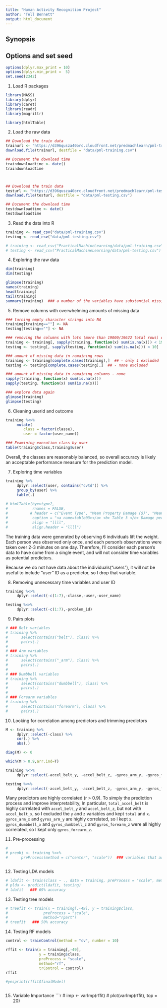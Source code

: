 ```yaml
---
title: "Human Activity Recognition Project"
author: "Tell Bennett"
output: html_document
---
```




Synopsis
--------




Options and set seed
---------------

```r
options(dplyr.max_print = 10)
options(dplyr.min_print =  5)
set.seed(2342)
```

  

1) Load R packages

```r
library(MASS)
library(dplyr)
library(caret)
library(readr)
library(magrittr)

library(htmlTable)
```

  
  
  

2) Load the raw data

```r
## Download the train data 
trainurl <- "https://d396qusza40orc.cloudfront.net/predmachlearn/pml-training.csv"
download.file(trainurl, destfile = "data/pml-training.csv")

## Document the download time
traindownloadtime <- date()
traindownloadtime



## Download the train data 
testurl <- "https://d396qusza40orc.cloudfront.net/predmachlearn/pml-testing.csv"
download.file(testurl, destfile = "data/pml-testing.csv")

## Document the download time
testdownloadtime <- date()
testdownloadtime

```

  
  
  

3) Read the data into R

```r
training <- read_csv("data/pml-training.csv")
testing <- read_csv("data/pml-testing.csv")

# training <- read_csv("PracticalMachineLearning/data/pml-training.csv")  ## for console use
# testing <- read_csv("PracticalMachineLearning/data/pml-testing.csv")  ## for console use
```

  
  
  

4) Exploring the raw data
```r
dim(training)
dim(testing)

glimpse(training)
names(training)
head(training)
tail(training)
summary(training)  ### a number of the variables have substantial missing data
```



5) Remove columns with overwhelming amounts of missing data
```r

### turning empty character strings into NA
training[training==""] <- NA 
testing[testing==""] <- NA 

### removing the columns with lots (more than 19000/19622 total rows) of missing data
training <- training[, sapply(training, function(x) sum(is.na(x))) < 19000]
testing <- testing[, sapply(testing, function(x) sum(is.na(x))) < 10]   ### no column has more than 1 NA now

### amount of missing data in remaining rows 
training <- training[complete.cases(training),]  ## - only 1 excluded
testing <- testing[complete.cases(testing),]  ## - none excluded

### amount of missing data in remaining columns - none
sapply(training, function(x) sum(is.na(x)))
sapply(testing, function(x) sum(is.na(x)))

### explore data again
glimpse(training)
glimpse(testing)
```

  
  
  

6) Cleaning userid and outcome
```r
training %<>%
     mutate(
        class = factor(classe),
        user = factor(user_name))

### Examining execution class by user
table(training$class,training$user)

```
Overall, the classes are reasonably balanced, so overall accuracy is likely an acceptable
performance measure for the prediction model.
  
  
  
  
7) Exploring time variables
```r

training %>%
     dplyr::select(user, contains("cvtd")) %>%
     group_by(user) %>%
     table(.)
 
# htmlTable(byevtype2,
#           rnames = FALSE,
#          # header = c("Event Type", "Mean Property Damage ($)", "Mean Crop Damage ($)"),
#           caption = "<a name=table03></a> <b> Table 3 </b> Damage per Storm Event Type ($millions)",
#           align = "llll",
#           align.header = "llll")
```
The training data were generated by observing 6 individuals lift the weight. Each person
was observed only once, and each person's observations were taken over 2-3 minutes on one day.
Therefore, I'll consider each person's data to have come from a single event, and will
not consider time variables as potential predictors. 

Because we do not have data about the individuals("users"), it will not be useful
to include "user" ID as a predictor, so I drop that variable.


8) Removing unnecessary time variables and user ID
```r
training %<>%
     dplyr::select(-c(1:7),-classe,-user,-user_name)

testing %<>%
     dplyr::select(-c(1:7),-problem_id)
```



9) Pairs plots
```r

# ### Belt variables
# training %>%
#      select(contains("belt"), class) %>%
#      pairs(.)
# 
# ### Arm variables
# training %>%
#      select(contains("_arm"), class) %>%
#      pairs(.)
# 
# ### Dumbbell variables
# training %>%
#      select(contains("dumbbell"), class) %>%
#      pairs(.)
# 
# ### Forearm variables
# training %>%
#      select(contains("forearm"), class) %>%
#      pairs(.)
```



10) Looking for correlation among predictors and trimming predictors
```r

M <- training %>%
     dplyr::select(-class) %>%
     cor(.) %>%
     abs(.)

diag(M) <- 0

which(M > 0.9,arr.ind=T)

training %<>%
     dplyr::select(-accel_belt_y, -accel_belt_z, -gyros_arm_y, -gyros_forearm_z)

testing %<>%
     dplyr::select(-accel_belt_y, -accel_belt_z, -gyros_arm_y, -gyros_forearm_z)
```
Many predictors are highly correlated (r > 0.9). To simply the prediction process and improve interpretability, 
In particular, `total_accel_belt` is highly correlated with `accel_belt_y` and `accel_belt_z`, but not with `accel_belt_x`, so I excluded the `y` and `z` variables and kept `total` and `x`. `gyros_arm_x` and `gyros_arm_y` are highly correlated, so I kept `x`. `gyros_dumbbell_x` and `gyros_dumbbell_z` and `gyros_forearm_z` were all highly correlated, so I kept
only `gyros_forearm_z`.

  
11) Pre-processing
```r
# 
# preobj <- training %<>%
#      preProcess(method = c("center", "scale"))  ### variables that aren't numeric are ignored (class is a factor)



```
  
  
12) Testing LDA models
```r

# ldafit <- train(class ~ ., data = training, preProcess = "scale", method="lda")
# plda <- predict(ldafit, testing)
# ldafit   ### 69% accuracy


```

13) Testing tree models
```r

# treefit <- train(x = training[,-49], y = training$class, 
#                preProcess = "scale", 
#                method="rpart")
# treefit   ### 50% accuracy

```

14) Testing RF models
```r

control <- trainControl(method = "cv", number = 10)

rffit <- train(x = training[,-49], 
               y = training$class, 
               preProcess = "scale", 
               method="rf",
               trControl = control)
rffit

#yesprint(rffit$finalModel)



```


15) Variable Importance
```r

# imp <- varImp(rffit)
# plot(varImp(rffit), top = 20)

